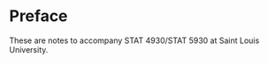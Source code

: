 # Preface {.unnumbered}

These are notes to accompany STAT 4930/STAT 5930 at Saint Louis University.

